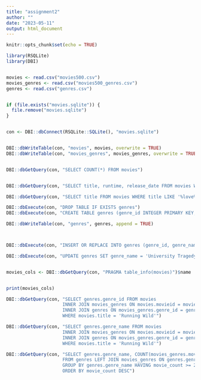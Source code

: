 ---
title: "assignment2"
author: ""
date: "2023-05-11"
output: html_document
---

```{r setup, include=FALSE}
knitr::opts_chunk$set(echo = TRUE)
```

```{r}

library(RSQLite)
library(DBI)


movies <- read.csv("movies500.csv")
movies_genres <- read.csv("movies500_genres.csv")
genres <- read.csv("genres.csv")


if (file.exists("movies.sqlite")) {
  file.remove("movies.sqlite")
}


con <- DBI::dbConnect(RSQLite::SQLite(), "movies.sqlite")


DBI::dbWriteTable(con, "movies", movies, overwrite = TRUE)
DBI::dbWriteTable(con, "movies_genres", movies_genres, overwrite = TRUE)


DBI::dbGetQuery(con, "SELECT COUNT(*) FROM movies")


DBI::dbGetQuery(con, "SELECT title, runtime, release_date FROM movies WHERE runtime > 480 ORDER BY runtime")

DBI::dbGetQuery(con, "SELECT title FROM movies WHERE title LIKE '%love%'")

DBI::dbExecute(con, "DROP TABLE IF EXISTS genres")
DBI::dbExecute(con, "CREATE TABLE genres (genre_id INTEGER PRIMARY KEY, genre_name TEXT)")

DBI::dbWriteTable(con, "genres", genres, append = TRUE)



DBI::dbExecute(con, "INSERT OR REPLACE INTO genres (genre_id, genre_name) VALUES (3579, 'University Comedy')")

DBI::dbExecute(con, "UPDATE genres SET genre_name = 'University Tragedy' WHERE genre_id = 3579")


movies_cols <- DBI::dbGetQuery(con, "PRAGMA table_info(movies)")$name


print(movies_cols)

DBI::dbGetQuery(con, "SELECT genres.genre_id FROM movies 
                     INNER JOIN movies_genres ON movies.movieid = movies_genres.movie_id 
                     INNER JOIN genres ON movies_genres.genre_id = genres.genre_id 
                     WHERE movies.title = 'Running Wild'")

DBI::dbGetQuery(con, "SELECT genres.genre_name FROM movies 
                     INNER JOIN movies_genres ON movies.movieid = movies_genres.movie_id 
                     INNER JOIN genres ON movies_genres.genre_id = genres.genre_id 
                     WHERE movies.title = 'Running Wild'")

DBI::dbGetQuery(con, "SELECT genres.genre_name, COUNT(movies_genres.movie_id) AS movie_count 
                     FROM genres LEFT JOIN movies_genres ON genres.genre_id = movies_genres.genre_id 
                     GROUP BY genres.genre_name HAVING movie_count >= 20 
                     ORDER BY movie_count DESC")
```
```{sql connection=con}






```


